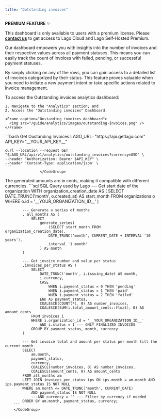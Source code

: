```yaml
---
title: "Outstanding invoices"
---
```


<Info>

**PREMIUM FEATURE** ✨

This dashboard is only available to users with a premium license. Please
**[contact us](mailto:hello@getlago.com)** to get access to Lago Cloud and Lago
Self-Hosted Premium.

</Info>

Our dashboard empowers you with insights into the number of invoices and their respective values across all payment statuses.
This means you can easily track the count of invoices with failed, pending, or successful payment statuses.

By simply clicking on any of the rows, you can gain access to a detailed list of invoices categorized by their status.
This feature proves valuable when you need to initiate a new payment intent or take specific actions related to invoice management.

<Tabs>
  <Tab title="Dashboard"> 
    To access the Outstanding invoices analytics dashboard:

    1. Navigate to the "Analytics" section; and
    2. Access the "Outstanding invoices" Dashboard.

    <Frame caption="Oustanding invoices dashboard">
      <img src="/guide/analytics/images/outstanding-invoices.png" />
    </Frame>

   </Tab>
     <Tab title="API">
    <CodeGroup>
        ```bash Get Oustanding Invoices
    LAGO_URL="https://api.getlago.com"
    API_KEY="__YOUR_API_KEY__"

    curl --location --request GET "$LAGO_URL/api/v1/analytics/outstanding_invoices?currency=USD" \
    --header "Authorization: Bearer $API_KEY" \
    --header 'Content-Type: application/json' \
    ```
                    </CodeGroup>
  </Tab>
    <Tab title="SQL Query">
        <Info>
        The generated amounts are in cents, making it compatible with different currencies.
        </Info>
        <CodeGroup>
        ```sql SQL Query used by Lago
            --- Get start date of the organization
            WITH organization_creation_date AS (
                SELECT
                    DATE_TRUNC('month', o.created_at) AS start_month
                FROM organizations o
                WHERE o.id = '__YOUR_ORGANIZATION_ID__'
            )

            --- Generate a series of months
            , all_months AS (
                SELECT
                    generate_series(
                        (SELECT start_month FROM organization_creation_date),
                        DATE_TRUNC('month', CURRENT_DATE + INTERVAL '10 years'),
                        interval '1 month'
                    ) AS month
            )

            --- Get invoice number and value per status
            ,invoices_per_status AS (
                SELECT
                    DATE_TRUNC('month', i.issuing_date) AS month,
                    i.currency,
                    CASE
                        WHEN i.payment_status = 0 THEN 'pending'
                        WHEN i.payment_status = 1 THEN 'paid'
                        WHEN i.payment_status = 2 THEN 'failed'
                    END AS payment_status,
                    COALESCE(COUNT(*), 0) AS number_invoices,
                    COALESCE(SUM(i.total_amount_cents::float), 0) AS amount_cents
                FROM invoices i
                WHERE i.organization_id = '__YOUR_ORGANIZATION_ID__'
                    AND i.status = 1 --- ONLY FINALIZED INVOICES
                GROUP BY payment_status, month, currency
            )

            --- Get invoice total and amount per status per month till the current month
            SELECT
                am.month,
                payment_status,
                currency,
                COALESCE(number_invoices, 0) AS number_invoices,
                COALESCE(amount_cents, 0) AS amount_cents
            FROM all_months am
            LEFT JOIN invoices_per_status ips ON ips.month = am.month AND ips.payment_status IS NOT NULL
            WHERE am.month <= DATE_TRUNC('month', CURRENT_DATE)
                AND payment_status IS NOT NULL
                ---AND currency = '' --- Filter by currency if needed
            ORDER BY am.month, payment_status, currency;
        ```
        </CodeGroup>

  </Tab>
</Tabs>
